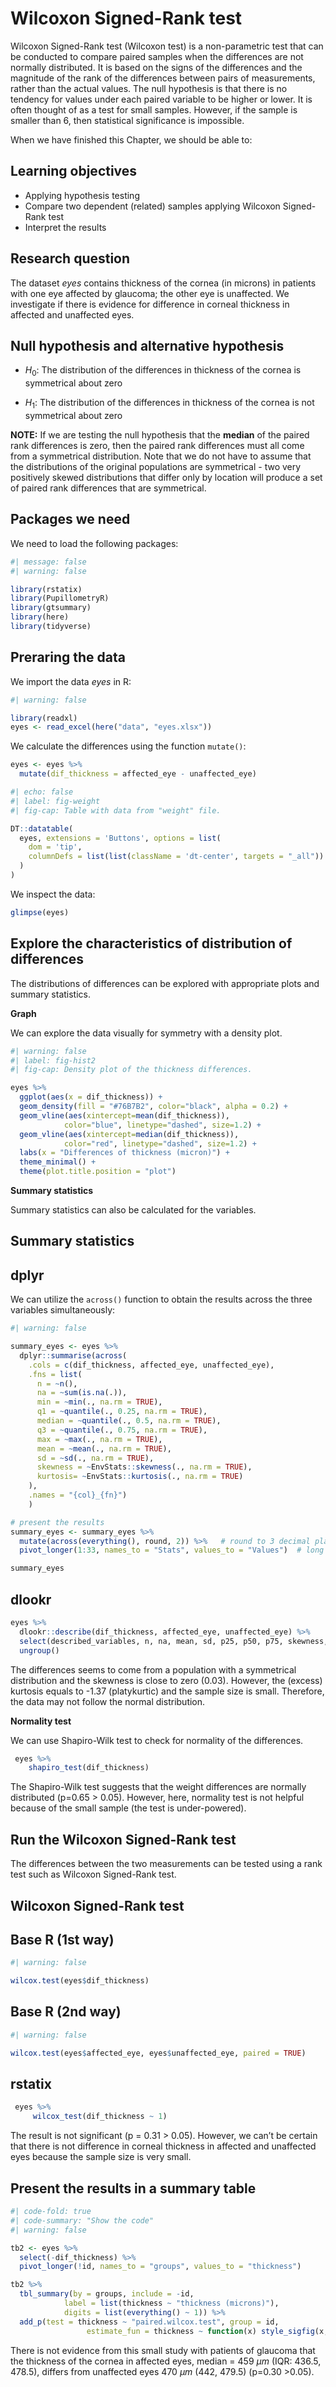 # Wilcoxon Signed-Rank test {#sec-wilcoxon_test}

Wilcoxon Signed-Rank test (Wilcoxon test) is a non-parametric test that can be conducted to compare paired samples when the differences are not normally distributed. It is based on the signs of the differences and the magnitude of the rank of the differences between pairs of measurements, rather than the actual values. The null hypothesis is that there is no tendency for values under each paired variable to be higher or lower. It is often thought of as a test for small samples. However, if the sample is smaller than 6, then statistical significance is impossible.

When we have finished this Chapter, we should be able to:

::: {.callout-caution icon="false"}
## Learning objectives

-   Applying hypothesis testing
-   Compare two dependent (related) samples applying Wilcoxon Signed-Rank test
-   Interpret the results
:::

## Research question

The dataset *eyes* contains thickness of the cornea (in microns) in patients with one eye affected by glaucoma; the other eye is unaffected. We investigate if there is evidence for difference in corneal thickness in affected and unaffected eyes.

::: {.callout-note icon="false"}
## Null hypothesis and alternative hypothesis

-   $H_0$: The distribution of the differences in thickness of the cornea is symmetrical about zero

-   $H_1$: The distribution of the differences in thickness of the cornea is not symmetrical about zero
:::

**NOTE:** If we are testing the null hypothesis that the **median** of the paired rank differences is zero, then the paired rank differences must all come from a symmetrical distribution. Note that we do not have to assume that the distributions of the original populations are symmetrical - two very positively skewed distributions that differ only by location will produce a set of paired rank differences that are symmetrical.

## Packages we need

We need to load the following packages:

```r
#| message: false
#| warning: false

library(rstatix)
library(PupillometryR)
library(gtsummary)
library(here)
library(tidyverse)
```

## Preraring the data

We import the data *eyes* in R:

```r
#| warning: false

library(readxl)
eyes <- read_excel(here("data", "eyes.xlsx"))
```

We calculate the differences using the function `mutate()`:

```r
eyes <- eyes %>%
  mutate(dif_thickness = affected_eye - unaffected_eye)
```

```r
#| echo: false
#| label: fig-weight
#| fig-cap: Table with data from "weight" file.

DT::datatable(
  eyes, extensions = 'Buttons', options = list(
    dom = 'tip',
    columnDefs = list(list(className = 'dt-center', targets = "_all"))
  )
)

```

We inspect the data:

```r
glimpse(eyes) 
```

## Explore the characteristics of distribution of differences

The distributions of differences can be explored with appropriate plots and summary statistics.

**Graph**

We can explore the data visually for symmetry with a density plot.

```r
#| warning: false
#| label: fig-hist2
#| fig-cap: Density plot of the thickness differences.

eyes %>%
  ggplot(aes(x = dif_thickness)) +
  geom_density(fill = "#76B7B2", color="black", alpha = 0.2) +
  geom_vline(aes(xintercept=mean(dif_thickness)),
            color="blue", linetype="dashed", size=1.2) +
  geom_vline(aes(xintercept=median(dif_thickness)),
            color="red", linetype="dashed", size=1.2) +
  labs(x = "Differences of thickness (micron)") +
  theme_minimal() +
  theme(plot.title.position = "plot")
```

**Summary statistics**

Summary statistics can also be calculated for the variables.

::: {#exercise-joins .callout-tip}
## Summary statistics

::: panel-tabset
## dplyr

We can utilize the `across()` function to obtain the results across the three variables simultaneously:

```r
#| warning: false

summary_eyes <- eyes %>%
  dplyr::summarise(across(
    .cols = c(dif_thickness, affected_eye, unaffected_eye), 
    .fns = list(
      n = ~n(),
      na = ~sum(is.na(.)),
      min = ~min(., na.rm = TRUE),
      q1 = ~quantile(., 0.25, na.rm = TRUE),
      median = ~quantile(., 0.5, na.rm = TRUE),
      q3 = ~quantile(., 0.75, na.rm = TRUE),
      max = ~max(., na.rm = TRUE),
      mean = ~mean(., na.rm = TRUE),
      sd = ~sd(., na.rm = TRUE),
      skewness = ~EnvStats::skewness(., na.rm = TRUE),
      kurtosis= ~EnvStats::kurtosis(., na.rm = TRUE)
    ),
    .names = "{col}_{fn}")
    )

# present the results
summary_eyes <- summary_eyes %>% 
  mutate(across(everything(), round, 2)) %>%   # round to 3 decimal places
  pivot_longer(1:33, names_to = "Stats", values_to = "Values")  # long format

summary_eyes

```

## dlookr

```r
eyes %>% 
  dlookr::describe(dif_thickness, affected_eye, unaffected_eye) %>% 
  select(described_variables, n, na, mean, sd, p25, p50, p75, skewness, kurtosis) %>% 
  ungroup()
```
:::
:::

The differences seems to come from a population with a symmetrical distribution and the skewness is close to zero (0.03). However, the (excess) kurtosis equals to -1.37 (platykurtic) and the sample size is small. Therefore, the data may not follow the normal distribution.

**Normality test**

We can use Shapiro-Wilk test to check for normality of the differences.

```r
 eyes %>%
    shapiro_test(dif_thickness)
```

The Shapiro-Wilk test suggests that the weight differences are normally distributed (p=0.65 \> 0.05). However, here, normality test is not helpful because of the small sample (the test is under-powered).

## Run the Wilcoxon Signed-Rank test

The differences between the two measurements can be tested using a rank test such as Wilcoxon Signed-Rank test.

::: callout-tip
## Wilcoxon Signed-Rank test

::: panel-tabset
## Base R (1st way)

```r
#| warning: false

wilcox.test(eyes$dif_thickness)
```

## Base R (2nd way)

```r
#| warning: false

wilcox.test(eyes$affected_eye, eyes$unaffected_eye, paired = TRUE)
```

## rstatix

```r
 eyes %>%
     wilcox_test(dif_thickness ~ 1)
```
:::
:::

The result is not significant (p = 0.31 \> 0.05). However, we can't be certain that there is not difference in corneal thickness in affected and unaffected eyes because the sample size is very small.

## Present the results in a summary table

```r
#| code-fold: true
#| code-summary: "Show the code"
#| warning: false

tb2 <- eyes %>%
  select(-dif_thickness) %>% 
  pivot_longer(!id, names_to = "groups", values_to = "thickness")

tb2 %>% 
  tbl_summary(by = groups, include = -id,
            label = list(thickness ~ "thickness (microns)"),
            digits = list(everything() ~ 1)) %>%
  add_p(test = thickness ~ "paired.wilcox.test", group = id,
                 estimate_fun = thickness ~ function(x) style_sigfig(x, digits = 3))
```

There is not evidence from this small study with patients of glaucoma that the thickness of the cornea in affected eyes, median = 459 $\mu{m}$ (IQR: 436.5, 478.5), differs from unaffected eyes 470 $\mu{m}$ (442, 479.5) (p=0.30 \>0.05).
